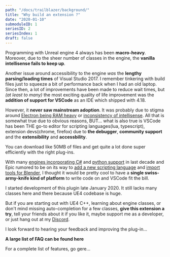 ```yaml
---
path: "/docs/trailblazer/background/"
title: "Why build an extension ?"
date: "2020-01-10"
submoduleID: 1
seriesID: 2
seriesIndex: 1
draft: false
---
```


Programming with Unreal engine 4 always has been **macro-heavy**.
Moreover, due to the sheer number of classes in the engine, the **vanilla intellisense fails to keep up**.

Another issue around accessibility to the engine _was_ the **lengthy parsing/loading times** of Visual Studio 2017.
I remember tinkering with build files just to squeeze a bit of performance back when I had an old laptop.
Since then, a lot of improvements have been made to reduce wait times, but _(at least to many)_ the most exciting
quality of life improvement was the **addition of support for VSCode** as an IDE which shipped with 4.18.

However, it **never saw mainstream adoption**. It was probably due to stigma around [Electron being RAM heavy](https://stackoverflow.com/questions/53658769/why-vscode-require-so-much-memory-how-to-make-it-more-clean)
or [inconsistency of intellisense](https://forums.unrealengine.com/development-discussion/c-gameplay-programming/1431775-visual-studio-code-is-not-working-at-all-with-unreal-engine).
All that is somewhat true due to obvious reasons, BUT... what is also true is VSCode has been THE go-to editor for scripting languages(lua, typescript), extension devs(chrome, firefox)
due to **the debugger**, **community support** and the **extensibility** and **accessbility**.

You can download like 50MB of files and get quite a lot done super efficiently with the right plug-ins.

With many [engines incorporating C#](https://www.gamedev.net/forums/topic/681454-cryengine-v-scripting-in-c-really/)
and [python support](https://www.reddit.com/r/unrealengine/comments/c0n26o/wait_python_in_unreal/) in last decade
and Epic rumored to be on its way to [add a new scripting language](https://forums.unrealengine.com/unreal-engine/feedback-for-epic/1573275-ue4-scripting-language)
and [import tools for Blender](https://forums.unrealengine.com/unreal-engine/events/1715661-blender-to-unreal-tools-part-1-february-6-live-from-hq),
I thought it would be pretty cool to have a **single swiss-army-knife kind of platform** to write code on and VSCode fit the bill.

I started development of this plugin late January 2020. It still lacks many classes here and there because UE4 codebase is huge.

But if you are starting out with UE4 C++, learning about engine classes, or don't mind missing auto-completion for a few classes,
**give this extension a try**, tell your friends about it if you like it,
maybe support me as a developer, or just hang out at my [Discord](https://discord.gg/C28y27n).

I look forward to hearing your feedback and improving the plug-in...

**A large list of FAQ can be found here**

For a complete list of features, go gere...
